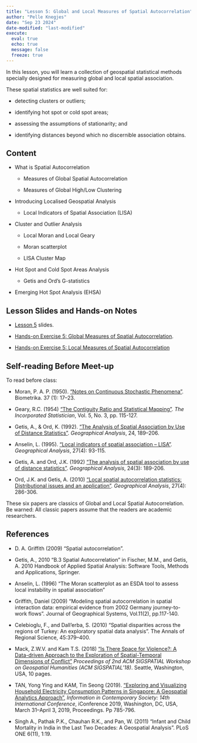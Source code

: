 ```yaml
---
title: "Lesson 5: Global and Local Measures of Spatial Autocorrelation"
author: "Pelle Knegjes"
date: "Sep 23 2024"
date-modified: "last-modified"
execute: 
  eval: true
  echo: true
  message: false
  freeze: true
---
```


In this lesson, you will learn a collection of geospatial statistical methods specially designed for measuring global and local spatial association.

These spatial statistics are well suited for:

-   detecting clusters or outliers;

-   identifying hot spot or cold spot areas;

-   assessing the assumptions of stationarity; and

-   identifying distances beyond which no discernible association obtains.

## **Content**

-   What is Spatial Autocorrelation

    -   Measures of Global Spatial Autocorrelation

    -   Measures of Global High/Low Clustering

-   Introducing Localised Geospatial Analysis

    -   Local Indicators of Spatial Association (LISA)

-   Cluster and Outlier Analysis

    -   Local Moran and Local Geary

    -   Moran scatterplot

    -   LISA Cluster Map

-   Hot Spot and Cold Spot Areas Analysis

    -   Getis and Ord’s G-statistics

-   Emerging Hot Spot Analysis (EHSA)

## **Lesson Slides and Hands-on Notes**

-   [Lesson 5](https://isss626-ay2024-25aug.netlify.app/lesson/lesson05/lesson05-glsa) slides.

-   [Hands-on Exercise 5: Global Measures of Spatial Autocorrelation](GlobalMeasuresofSpatialAutocorrelation.html).

-   [Hands-on Exercise 5: Local Measures of Spatial Autocorrelation](LocalMeasuresofSpatialAutocorrelation.html)

## **Self-reading Before Meet-up**

To read before class:

-   Moran, P. A. P. (1950). [“Notes on Continuous Stochastic Phenomena”](https://www-jstor-org.libproxy.smu.edu.sg/stable/2332142?seq=1#metadata_info_tab_contents). Biometrika. 37 (1): 17–23.

-   Geary, R.C. (1954) [“The Contiguity Ratio and Statistical Mapping”](https://www-jstor-org.libproxy.smu.edu.sg/stable/2986645?sid=primo&origin=crossref&seq=1#metadata_info_tab_contents). *The Incorporated Statistician*, Vol. 5, No. 3, pp. 115-127.

-   Getis, A., & Ord, K. (1992). [“The Analysis of Spatial Association by Use of Distance Statistics”](https://onlinelibrary.wiley.com/doi/abs/10.1111/j.1538-4632.1992.tb00261.x). *Geographical Analysis*, 24, 189–206.

-   Anselin, L. (1995). [“Local indicators of spatial association – LISA”](https://onlinelibrary.wiley.com/doi/10.1111/j.1538-4632.1995.tb00338.x). *Geographical Analysis*, 27(4): 93-115.

-   Getis, A. and Ord, J.K. (1992) [“The analysis of spatial association by use of distance statistics”](https://onlinelibrary.wiley.com/doi/10.1111/j.1538-4632.1992.tb00261.x). *Geographical Analysis*, 24(3): 189-206.

-   Ord, J.K. and Getis, A. (2010) [“Local spatial autocorrelation statistics: Distributional issues and an application”](https://onlinelibrary.wiley.com/doi/10.1111/j.1538-4632.1995.tb00912.x). *Geographical Analysis*, 27(4): 286-306.

These six papers are classics of Global and Local Spatial Autocorrelation. Be warned: All classic papers assume that the readers are academic researchers.

## **References**

-   D. A. Griffith (2009) “Spatial autocorrelation”.

-   Getis, A., 2010 “B.3 Spatial Autocorrelation” in Fischer, M.M., and Getis, A. 2010 Handbook of Applied Spatial Analysis: Software Tools, Methods and Applications, Springer.

-   Anselin, L. (1996) “The Moran scatterplot as an ESDA tool to assess local instability in spatial association”

-   Griffith, Daniel (2009) “Modeling spatial autocorrelation in spatial interaction data: empirical evidence from 2002 Germany journey-to-work flows”. Journal of Geographical Systems, Vol.11(2), pp.117-140.

-   Celebioglu, F., and Dall’erba, S. (2010) “Spatial disparities across the regions of Turkey: An exploratory spatial data analysis”. The Annals of Regional Science, 45:379–400.

-   Mack, Z.W.V. and Kam T.S. (2018) [“Is There Space for Violence?: A Data-driven Approach to the Exploration of Spatial-Temporal Dimensions of Conflict”](https://ink.library.smu.edu.sg/sis_research/4331/) *Proceedings of 2nd ACM SIGSPATIAL Workshop on Geospatial Humanities (ACM SIGSPATIAL’18)*. Seattle, Washington, USA, 10 pages.

-   TAN, Yong Ying and KAM, Tin Seong (2019). [“Exploring and Visualizing Household Electricity Consumption Patterns in Singapore: A Geospatial Analytics Approach”](https://ink.library.smu.edu.sg/sis_research/4376/), *Information in Contemporary Society: 14th International Conference*, iConference 2019, Washington, DC, USA, March 31–April 3, 2019, Proceedings. Pp 785-796.

-   Singh A., Pathak P.K., Chauhan R.K., and Pan, W. (2011) “Infant and Child Mortality in India in the Last Two Decades: A Geospatial Analysis”. PLoS ONE 6(11), 1:19.
